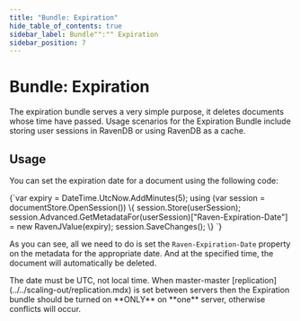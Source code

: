 ```yaml
---
title: "Bundle: Expiration"
hide_table_of_contents: true
sidebar_label: Bundle"":"" Expiration
sidebar_position: 7
---
```



# Bundle: Expiration

The expiration bundle serves a very simple purpose, it deletes documents whose time have passed. Usage scenarios for the Expiration Bundle include storing user sessions in RavenDB or using RavenDB as a cache.

## Usage
You can set the expiration date for a document using the following code:

<TabItem value="expiration1" label="expiration1">
<CodeBlock language="csharp">
{`var expiry = DateTime.UtcNow.AddMinutes(5);
using (var session = documentStore.OpenSession())
\{
	session.Store(userSession);
	session.Advanced.GetMetadataFor(userSession)["Raven-Expiration-Date"] = new RavenJValue(expiry);
	session.SaveChanges();
\}
`}
</CodeBlock>
</TabItem>

As you can see, all we need to do is set the `Raven-Expiration-Date` property on the metadata for the appropriate date. And at the specified time, the document will automatically be deleted.

<Admonition type="note" title="Note">
The date must be UTC, not local time.
</Admonition>

<Admonition type="warning" title="Warning">
When master-master [replication](../../scaling-out/replication.mdx) is set between servers then the Expiration bundle should be turned on **ONLY** on **one** server, otherwise conflicts will occur.
</Admonition>